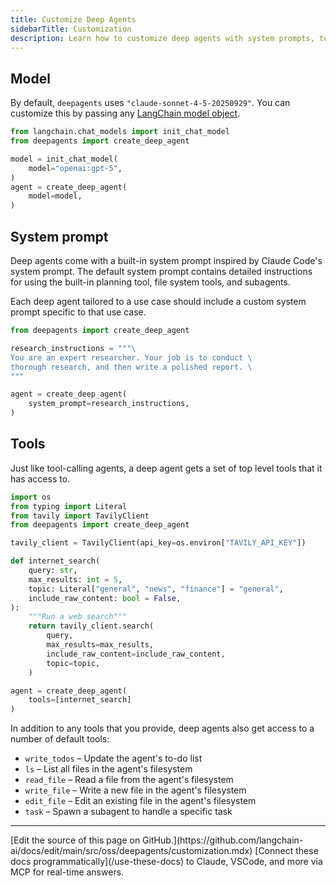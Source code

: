 ```yaml
---
title: Customize Deep Agents
sidebarTitle: Customization
description: Learn how to customize deep agents with system prompts, tools, subagents, and more
---
```


## Model

By default, `deepagents` uses `"claude-sonnet-4-5-20250929"`. You can customize this by passing any [LangChain model object](https://python.langchain.com/docs/integrations/chat/).

```python
from langchain.chat_models import init_chat_model
from deepagents import create_deep_agent

model = init_chat_model(
    model="openai:gpt-5",
)
agent = create_deep_agent(
    model=model,
)
```




## System prompt

Deep agents come with a built-in system prompt inspired by Claude Code's system prompt. The default system prompt contains detailed instructions for using the built-in planning tool, file system tools, and subagents.

Each deep agent tailored to a use case should include a custom system prompt specific to that use case.

```python
from deepagents import create_deep_agent

research_instructions = """\
You are an expert researcher. Your job is to conduct \
thorough research, and then write a polished report. \
"""

agent = create_deep_agent(
    system_prompt=research_instructions,
)
```




## Tools

Just like tool-calling agents, a deep agent gets a set of top level tools that it has access to.

```python
import os
from typing import Literal
from tavily import TavilyClient
from deepagents import create_deep_agent

tavily_client = TavilyClient(api_key=os.environ["TAVILY_API_KEY"])

def internet_search(
    query: str,
    max_results: int = 5,
    topic: Literal["general", "news", "finance"] = "general",
    include_raw_content: bool = False,
):
    """Run a web search"""
    return tavily_client.search(
        query,
        max_results=max_results,
        include_raw_content=include_raw_content,
        topic=topic,
    )

agent = create_deep_agent(
    tools=[internet_search]
)
```




In addition to any tools that you provide, deep agents also get access to a number of default tools:

- `write_todos` – Update the agent's to-do list
- `ls` – List all files in the agent's filesystem
- `read_file` – Read a file from the agent's filesystem
- `write_file` – Write a new file in the agent's filesystem
- `edit_file` – Edit an existing file in the agent's filesystem
- `task` – Spawn a subagent to handle a specific task

---

<Callout icon="pen-to-square" iconType="regular">
    [Edit the source of this page on GitHub.](https://github.com/langchain-ai/docs/edit/main/src/oss/deepagents/customization.mdx)
</Callout>
<Tip icon="terminal" iconType="regular">
    [Connect these docs programmatically](/use-these-docs) to Claude, VSCode, and more via MCP for    real-time answers.
</Tip>
